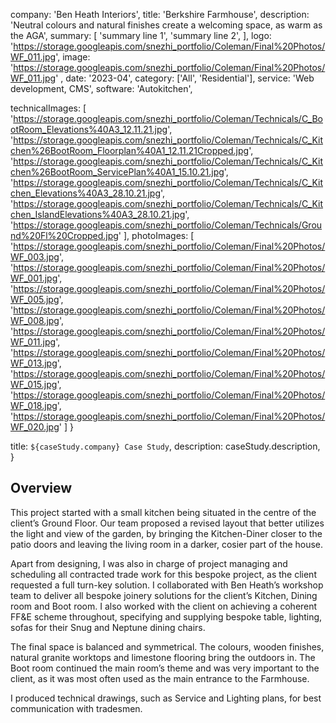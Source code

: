   company: 'Ben Heath Interiors',
  title: 'Berkshire Farmhouse',
  description:
    'Neutral colours and natural finishes create a welcoming space, as warm as the AGA',
  summary: [
    'summary line 1',
    'summary line 2',
  ],
  logo: 'https://storage.googleapis.com/snezhi_portfolio/Coleman/Final%20Photos/WF_011.jpg',
  image: 'https://storage.googleapis.com/snezhi_portfolio/Coleman/Final%20Photos/WF_011.jpg' ,
  date: '2023-04',
  category: ['All', 'Residential'],
  service: 'Web development, CMS',
  software: 'Autokitchen',

technicalImages: [
  'https://storage.googleapis.com/snezhi_portfolio/Coleman/Technicals/C_BootRoom_Elevations%40A3_12.11.21.jpg',
  'https://storage.googleapis.com/snezhi_portfolio/Coleman/Technicals/C_Kitchen%26BootRoom_Floorplan%40A1_12.11.21Cropped.jpg',
  'https://storage.googleapis.com/snezhi_portfolio/Coleman/Technicals/C_Kitchen%26BootRoom_ServicePlan%40A1_15.10.21.jpg',
  'https://storage.googleapis.com/snezhi_portfolio/Coleman/Technicals/C_Kitchen_Elevations%40A3_28.10.21.jpg',
  'https://storage.googleapis.com/snezhi_portfolio/Coleman/Technicals/C_Kitchen_IslandElevations%40A3_28.10.21.jpg',
  'https://storage.googleapis.com/snezhi_portfolio/Coleman/Technicals/Ground%20Fl%20Cropped.jpg'
],
photoImages: [
  'https://storage.googleapis.com/snezhi_portfolio/Coleman/Final%20Photos/WF_003.jpg',
  'https://storage.googleapis.com/snezhi_portfolio/Coleman/Final%20Photos/WF_001.jpg',
  'https://storage.googleapis.com/snezhi_portfolio/Coleman/Final%20Photos/WF_005.jpg',
  'https://storage.googleapis.com/snezhi_portfolio/Coleman/Final%20Photos/WF_008.jpg',
  'https://storage.googleapis.com/snezhi_portfolio/Coleman/Final%20Photos/WF_011.jpg',
  'https://storage.googleapis.com/snezhi_portfolio/Coleman/Final%20Photos/WF_013.jpg',
  'https://storage.googleapis.com/snezhi_portfolio/Coleman/Final%20Photos/WF_015.jpg',
  'https://storage.googleapis.com/snezhi_portfolio/Coleman/Final%20Photos/WF_018.jpg',
  'https://storage.googleapis.com/snezhi_portfolio/Coleman/Final%20Photos/WF_020.jpg'
  ]
}

  title: `${caseStudy.company} Case Study`,
  description: caseStudy.description,
}

## Overview

This project started with a small kitchen being situated in the centre of the client’s Ground Floor. Our team proposed a revised layout that better utilizes the light and view of the garden, by
bringing the Kitchen-Diner closer to the patio doors and leaving the living room in a darker, cosier part of the house.

Apart from designing, I was also in charge of project managing and scheduling all contracted trade work for this bespoke project, as the client requested a full turn-key solution. 
I collaborated with Ben Heath’s workshop team to deliver all bespoke joinery solutions for the client’s Kitchen, Dining room and Boot room. 
I also worked with the client on achieving a coherent FF&E scheme throughout, specifying and supplying bespoke table, lighting, sofas for their Snug and Neptune dining chairs.

The final space is balanced and symmetrical. The colours, wooden finishes, natural granite worktops and limestone flooring bring the outdoors in. The Boot room continued the main room’s theme and was very important to the client, as it was most often used as the main entrance to the Farmhouse.

I produced technical drawings, such as Service and Lighting plans, for best communication with tradesmen. 
